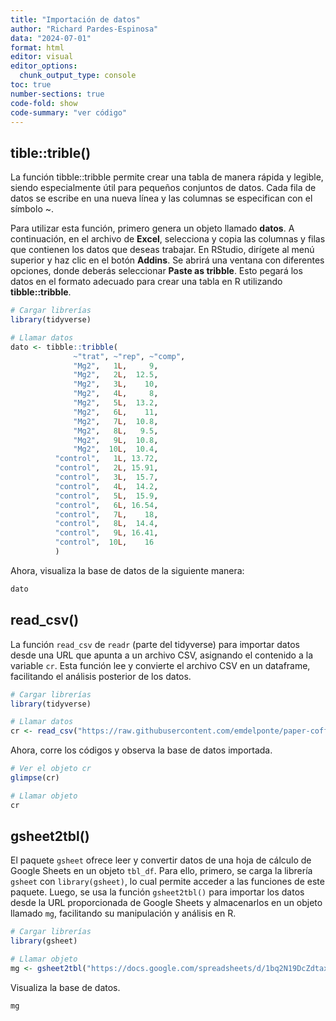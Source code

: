 ```yaml
---
title: "Importación de datos"
author: "Richard Pardes-Espinosa"
data: "2024-07-01"
format: html
editor: visual
editor_options: 
  chunk_output_type: console
toc: true
number-sections: true
code-fold: show
code-summary: "ver código"
---
```



## tible::trible()

La función tibble::tribble permite crear una tabla de manera rápida y legible, siendo especialmente útil para pequeños conjuntos de datos. Cada fila de datos se escribe en una nueva línea y las columnas se especifican con el símbolo ~.

Para utilizar esta función, primero genera un objeto llamado **datos**. A continuación, en el archivo de **Excel**, selecciona y copia las columnas y filas que contienen los datos que deseas trabajar. En RStudio, dirígete al menú superior y haz clic en el botón **Addins**. Se abrirá una ventana con diferentes opciones, donde deberás seleccionar **Paste as tribble**. Esto pegará los datos en el formato adecuado para crear una tabla en R utilizando **tibble::tribble**.

```r
# Cargar librerías
library(tidyverse)

# Llamar datos
dato <- tibble::tribble(
              ~"trat", ~"rep", ~"comp",
              "Mg2",   1L,     9,
              "Mg2",   2L,  12.5,
              "Mg2",   3L,    10,
              "Mg2",   4L,     8,
              "Mg2",   5L,  13.2,
              "Mg2",   6L,    11,
              "Mg2",   7L,  10.8,
              "Mg2",   8L,   9.5,
              "Mg2",   9L,  10.8,
              "Mg2",  10L,  10.4,
          "control",   1L, 13.72,
          "control",   2L, 15.91,
          "control",   3L,  15.7,
          "control",   4L,  14.2,
          "control",   5L,  15.9,
          "control",   6L, 16.54,
          "control",   7L,    18,
          "control",   8L,  14.4,
          "control",   9L, 16.41,
          "control",  10L,    16
          )
```

Ahora, visualiza la base de datos de la siguiente manera:

```r
dato
```

## read_csv()

La función `read_csv` de `readr` (parte del tidyverse) para importar datos desde una URL que apunta a un archivo CSV, asignando el contenido a la variable `cr`. Esta función lee y convierte el archivo CSV en un dataframe, facilitando el análisis posterior de los datos.

```r
# Cargar librerías
library(tidyverse)

# Llamar datos
cr <- read_csv("https://raw.githubusercontent.com/emdelponte/paper-coffee-rust-Ethiopia/master/data/survey_clean.csv")
```
Ahora, corre los códigos y observa la base de datos importada.

```r
# Ver el objeto cr
glimpse(cr)

# Llamar objeto
cr
```

## gsheet2tbl()

El paquete `gsheet` ofrece leer y convertir datos de una hoja de cálculo de Google Sheets en un objeto `tbl_df`. Para ello, primero, se carga la librería `gsheet` con `library(gsheet)`, lo cual permite acceder a las funciones de este paquete. Luego, se usa la función `gsheet2tbl()` para importar los datos desde la URL proporcionada de Google Sheets y almacenarlos en un objeto llamado `mg`, facilitando su manipulación y análisis en R.

```r
# Cargar librerías 
library(gsheet)

# Llamar objeto
mg <- gsheet2tbl("https://docs.google.com/spreadsheets/d/1bq2N19DcZdtax2fQW9OHSGMR0X2__Z9T/edit?gid=373270992#gid=373270992")
```

Visualiza la base de datos.

```r
mg
```





